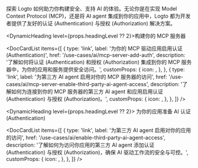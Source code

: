 
探索 Logto 如何助力你构建安全、支持 AI 的体验。无论你是在实现 Model Context Protocol (MCP)，还是将 AI agent 集成到你的应用中，Logto 都为开发者提供了友好的认证 (Authentication) 与授权 (Authorization) 解决方案。

<DynamicHeading level={props.headingLevel ?? 2}>构建你的 MCP 服务器</DynamicHeading>

<DocCardList
  items={[
    {
      type: 'link',
      label: '为你的 MCP 驱动应用启用认证 (Authentication)',
      href: '/use-cases/ai/mcp-server-add-auth',
      description:
        '了解如何将认证 (Authentication) 和授权 (Authorization) 集成到你的 MCP 服务器中，为你的应用和服务提供安全访问。',
      customProps: {
        icon: <SecurityIcon />,
      },
    },
    {
      type: 'link',
      label: '为第三方 AI agent 启用对你的 MCP 服务器的访问',
      href: '/use-cases/ai/mcp-server-enable-third-party-ai-agent-access',
      description:
        '了解如何为连接到你的 MCP 服务器的第三方 AI agent 和应用启用认证 (Authentication) 与授权 (Authorization)。',
      customProps: {
        icon: <FlaskIcon />,
      },
    },
  ]}
/>

<DynamicHeading level={props.headingLevel ?? 2}>
  为你的应用准备 AI 认证 (Authentication)
</DynamicHeading>

<DocCardList
  items={[
    {
      type: 'link',
      label: '为第三方 AI agent 启用对你的应用的访问',
      href: '/use-cases/ai/enable-third-party-ai-agent-access',
      description:
        '了解如何为访问你应用的第三方 AI agent 添加认证 (Authentication) 与授权 (Authorization)，确保 AI 驱动工作流的安全与可控。',
      customProps: {
        icon: <RobotIcon />,
      },
    },
  ]}
/>
